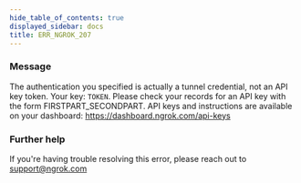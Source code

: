 ```yaml
---
hide_table_of_contents: true
displayed_sidebar: docs
title: ERR_NGROK_207
---
```


### Message

The authentication you specified is actually a tunnel credential, not an API key token. Your key: `TOKEN`. Please check your records for an API key with the form FIRSTPART_SECONDPART. API keys and instructions are available on your dashboard: https://dashboard.ngrok.com/api-keys

### Further help

If you're having trouble resolving this error, please reach out to [support@ngrok.com](mailto:support@ngrok.com?subject=Help%20with%20ERR_NGROK_207)

